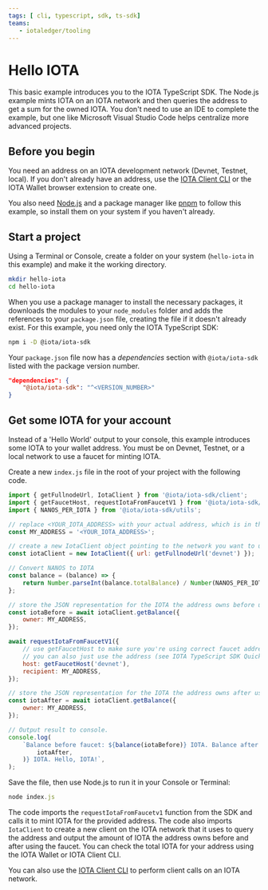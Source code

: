 ```yaml
---
tags: [ cli, typescript, sdk, ts-sdk]
teams:
   - iotaledger/tooling
---
```



# Hello IOTA

This basic example introduces you to the IOTA TypeScript SDK. The Node.js example mints IOTA on an IOTA
network and then queries the address to get a sum for the owned IOTA. You don't need to use an IDE to
complete the example, but one like Microsoft Visual Studio Code helps centralize more advanced
projects.

## Before you begin

You need an address on an IOTA development network (Devnet, Testnet, local). If you don't already have
an address, use the [IOTA Client CLI](../../references/cli/client.mdx) or the
IOTA Wallet browser extension to create one.

You also need [Node.js](https://nodejs.org/en/download/current) and a package manager like
[pnpm](https://pnpm.io/installation) to follow this example, so install them on your system if you
haven't already.

## Start a project

Using a Terminal or Console, create a folder on your system (`hello-iota` in this example) and make
it the working directory.

```sh
mkdir hello-iota
cd hello-iota
```

When you use a package manager to install the necessary packages, it downloads the modules to your
`node_modules` folder and adds the references to your `package.json` file, creating the file if it
doesn't already exist. For this example, you need only the IOTA TypeScript SDK:

```sh npm2yarn
npm i -D @iota/iota-sdk
```

Your `package.json` file now has a _dependencies_ section with `@iota/iota-sdk` listed with the
package version number.

```json
"dependencies": {
    "@iota/iota-sdk": "^<VERSION_NUMBER>"
}
```

## Get some IOTA for your account

Instead of a 'Hello World' output to your console, this example introduces some IOTA to your wallet
address. You must be on Devnet, Testnet, or a local network to use a faucet for minting IOTA.

Create a new `index.js` file in the root of your project with the following code.

```js
import { getFullnodeUrl, IotaClient } from '@iota/iota-sdk/client';
import { getFaucetHost, requestIotaFromFaucetV1 } from '@iota/iota-sdk/faucet';
import { NANOS_PER_IOTA } from '@iota/iota-sdk/utils';

// replace <YOUR_IOTA_ADDRESS> with your actual address, which is in the form 0x123...
const MY_ADDRESS = '<YOUR_IOTA_ADDRESS>';

// create a new IotaClient object pointing to the network you want to use
const iotaClient = new IotaClient({ url: getFullnodeUrl('devnet') });

// Convert NANOS to IOTA
const balance = (balance) => {
    return Number.parseInt(balance.totalBalance) / Number(NANOS_PER_IOTA);
};

// store the JSON representation for the IOTA the address owns before using faucet
const iotaBefore = await iotaClient.getBalance({
    owner: MY_ADDRESS,
});

await requestIotaFromFaucetV1({
    // use getFaucetHost to make sure you're using correct faucet address
    // you can also just use the address (see IOTA TypeScript SDK Quick Start for values)
    host: getFaucetHost('devnet'),
    recipient: MY_ADDRESS,
});

// store the JSON representation for the IOTA the address owns after using faucet
const iotaAfter = await iotaClient.getBalance({
    owner: MY_ADDRESS,
});

// Output result to console.
console.log(
    `Balance before faucet: ${balance(iotaBefore)} IOTA. Balance after: ${balance(
        iotaAfter,
    )} IOTA. Hello, IOTA!`,
);
```

Save the file, then use Node.js to run it in your Console or Terminal:

```javascript
node index.js
```

The code imports the `requestIotaFromFaucetv1` function from the SDK and calls it to mint IOTA for the
provided address. The code also imports `IotaClient` to create a new client on the IOTA network that
it uses to query the address and output the amount of IOTA the address owns before and after using
the faucet. You can check the total IOTA for your address using the IOTA Wallet or IOTA Client CLI.

<Faucet/>

You can also use the [IOTA Client CLI](../../references/cli/client.mdx) to perform client
calls on an IOTA network.